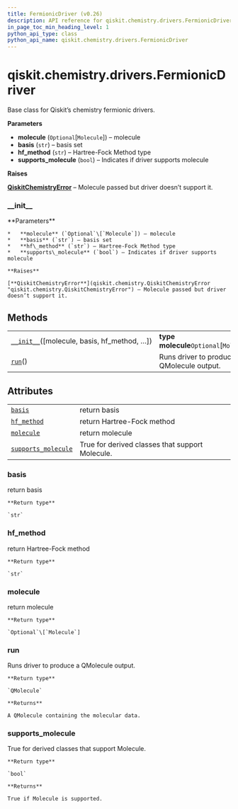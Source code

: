 ```yaml
---
title: FermionicDriver (v0.26)
description: API reference for qiskit.chemistry.drivers.FermionicDriver in qiskit v0.26
in_page_toc_min_heading_level: 1
python_api_type: class
python_api_name: qiskit.chemistry.drivers.FermionicDriver
---
```


<span id="qiskit-chemistry-drivers-fermionicdriver" />

# qiskit.chemistry.drivers.FermionicDriver

<Class id="qiskit.chemistry.drivers.FermionicDriver" isDedicatedPage={true} github="https://github.com/qiskit-community/qiskit-aqua/tree/stable/0.9/qiskit/chemistry/drivers/fermionic_driver.py" signature="FermionicDriver(molecule=None, basis='sto3g', hf_method='rhf', supports_molecule=False)" modifiers="class">
  Base class for Qiskit’s chemistry fermionic drivers.

  **Parameters**

  *   **molecule** (`Optional`\[`Molecule`]) – molecule
  *   **basis** (`str`) – basis set
  *   **hf\_method** (`str`) – Hartree-Fock Method type
  *   **supports\_molecule** (`bool`) – Indicates if driver supports molecule

  **Raises**

  [**QiskitChemistryError**](qiskit.chemistry.QiskitChemistryError "qiskit.chemistry.QiskitChemistryError") – Molecule passed but driver doesn’t support it.

  ### \_\_init\_\_

  <Function id="qiskit.chemistry.drivers.FermionicDriver.__init__" signature="__init__(molecule=None, basis='sto3g', hf_method='rhf', supports_molecule=False)" modifiers="abstract">
    **Parameters**

    *   **molecule** (`Optional`\[`Molecule`]) – molecule
    *   **basis** (`str`) – basis set
    *   **hf\_method** (`str`) – Hartree-Fock Method type
    *   **supports\_molecule** (`bool`) – Indicates if driver supports molecule

    **Raises**

    [**QiskitChemistryError**](qiskit.chemistry.QiskitChemistryError "qiskit.chemistry.QiskitChemistryError") – Molecule passed but driver doesn’t support it.
  </Function>

  ## Methods

  |                                                                                                                                                         |                                            |
  | ------------------------------------------------------------------------------------------------------------------------------------------------------- | ------------------------------------------ |
  | [`__init__`](#qiskit.chemistry.drivers.FermionicDriver.__init__ "qiskit.chemistry.drivers.FermionicDriver.__init__")(\[molecule, basis, hf\_method, …]) | **type molecule**`Optional`\[`Molecule`]   |
  | [`run`](#qiskit.chemistry.drivers.FermionicDriver.run "qiskit.chemistry.drivers.FermionicDriver.run")()                                                 | Runs driver to produce a QMolecule output. |

  ## Attributes

  |                                                                                                                                                 |                                                 |
  | ----------------------------------------------------------------------------------------------------------------------------------------------- | ----------------------------------------------- |
  | [`basis`](#qiskit.chemistry.drivers.FermionicDriver.basis "qiskit.chemistry.drivers.FermionicDriver.basis")                                     | return basis                                    |
  | [`hf_method`](#qiskit.chemistry.drivers.FermionicDriver.hf_method "qiskit.chemistry.drivers.FermionicDriver.hf_method")                         | return Hartree-Fock method                      |
  | [`molecule`](#qiskit.chemistry.drivers.FermionicDriver.molecule "qiskit.chemistry.drivers.FermionicDriver.molecule")                            | return molecule                                 |
  | [`supports_molecule`](#qiskit.chemistry.drivers.FermionicDriver.supports_molecule "qiskit.chemistry.drivers.FermionicDriver.supports_molecule") | True for derived classes that support Molecule. |

  ### basis

  <Attribute id="qiskit.chemistry.drivers.FermionicDriver.basis">
    return basis

    **Return type**

    `str`
  </Attribute>

  ### hf\_method

  <Attribute id="qiskit.chemistry.drivers.FermionicDriver.hf_method">
    return Hartree-Fock method

    **Return type**

    `str`
  </Attribute>

  ### molecule

  <Attribute id="qiskit.chemistry.drivers.FermionicDriver.molecule">
    return molecule

    **Return type**

    `Optional`\[`Molecule`]
  </Attribute>

  ### run

  <Function id="qiskit.chemistry.drivers.FermionicDriver.run" signature="run()" modifiers="abstract">
    Runs driver to produce a QMolecule output.

    **Return type**

    `QMolecule`

    **Returns**

    A QMolecule containing the molecular data.
  </Function>

  ### supports\_molecule

  <Attribute id="qiskit.chemistry.drivers.FermionicDriver.supports_molecule">
    True for derived classes that support Molecule.

    **Return type**

    `bool`

    **Returns**

    True if Molecule is supported.
  </Attribute>
</Class>

